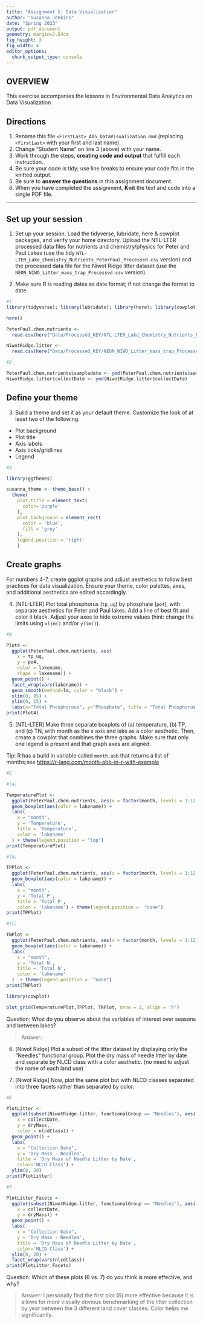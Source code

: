 ```yaml
---
title: "Assignment 5: Data Visualization"
author: "Susanna Jenkins"
date: "Spring 2023"
output: pdf_document
geometry: margin=2.54cm
fig_height: 3
fig_width: 4
editor_options: 
  chunk_output_type: console
---
```


## OVERVIEW

This exercise accompanies the lessons in Environmental Data Analytics on Data Visualization 

## Directions
1.  Rename this file `<FirstLast>_A05_DataVisualization.Rmd` (replacing `<FirstLast>` with your first and last name).
2. Change "Student Name" on line 3 (above) with your name.
3. Work through the steps, **creating code and output** that fulfill each instruction.
4. Be sure your code is tidy; use line breaks to ensure your code fits in the knitted output.
5. Be sure to **answer the questions** in this assignment document.
6. When you have completed the assignment, **Knit** the text and code into a single PDF file.

---

## Set up your session 

1. Set up your session. Load the tidyverse, lubridate, here & cowplot packages, and verify your home directory. Upload the NTL-LTER processed data files for nutrients and chemistry/physics for Peter and Paul Lakes (use the tidy `NTL-LTER_Lake_Chemistry_Nutrients_PeterPaul_Processed.csv` version) and the processed data file for the Niwot Ridge litter dataset (use the `NEON_NIWO_Litter_mass_trap_Processed.csv` version). 

2. Make sure R is reading dates as date format; if not change the format to date.

```r
#1 
library(tidyverse); library(lubridate); library(here); library(cowplot);

here()

PeterPaul.chem.nutrients <- 
  read.csv(here("Data/Processed_KEY/NTL-LTER_Lake_Chemistry_Nutrients_PeterPaul_Processed.csv"), stringsAsFactors = TRUE)

NiwotRidge.litter <- 
  read.csv(here("Data/Processed_KEY/NEON_NIWO_Litter_mass_trap_Processed.csv"), stringsAsFactors = TRUE)

#2 

PeterPaul.chem.nutrients$sampledate <- ymd(PeterPaul.chem.nutrients$sampledate)
NiwotRidge.litter$collectDate <- ymd(NiwotRidge.litter$collectDate)

```
## Define your theme
3. Build a theme and set it as your default theme. Customize the look of at least two of the following: 
 * Plot background
 * Plot title
 * Axis labels
 * Axis ticks/gridlines
 * Legend

```r
#3

library(ggthemes)

susanna_theme <- theme_base() + 
  theme(
    plot.title = element_text(
      color='purple'
    ),
    plot.background = element_rect(
      color = 'blue',
      fill = 'grey'
    ),
    legend.position = 'right'
    )

```

## Create graphs
For numbers 4-7, create ggplot graphs and adjust aesthetics to follow best practices for data visualization. Ensure your theme, color palettes, axes, and additional aesthetics are edited accordingly.

4. [NTL-LTER] Plot total phosphorus (`tp_ug`) by phosphate (`po4`), with separate aesthetics for Peter and Paul lakes. Add a line of best fit and color it black. Adjust your axes to hide extreme values (hint: change the limits using `xlim()` and/or `ylim()`).

```r
#4 

Plot4 <- 
  ggplot(PeterPaul.chem.nutrients, aes(
    x = tp_ug, 
    y = po4,
    color = lakename,
    shape = lakename)) + 
  geom_point() +
  facet_wrap(vars(lakename)) + 
  geom_smooth(method=lm, color = "black") +
  xlim(0, 85) +
  ylim(0, 15) +
  labs(x="Total Phosphorous", y="Phosphate", title = "Total Phosphorus by Phosphate in Peter + Paul Lakes", color = "Lake")
print(Plot4)

```


5. [NTL-LTER] Make three separate boxplots of (a) temperature, (b) TP, and (c) TN, with month as the x axis and lake as a color aesthetic. Then, create a cowplot that combines the three graphs. Make sure that only one legend is present and that graph axes are aligned. 

Tip: R has a build in variable called `month.abb` that returns a list of months;see <https://r-lang.com/month-abb-in-r-with-example>

```r
#5 

#(a)

TemperaturePlot <- 
  ggplot(PeterPaul.chem.nutrients, aes(x = factor(month, levels = 1:12, labels=month.abb), y = temperature_C)) +
  geom_boxplot(aes(color = lakename)) +
  labs(
    x = "month",
    y = 'Temperature',
    title = 'Temperature',
    color = 'lakename'
  ) + theme(legend.position = "top")
print(TemperaturePlot)

#(b)

TPPlot <-
  ggplot(PeterPaul.chem.nutrients, aes(x = factor(month, levels = 1:12, labels=month.abb), y = tp_ug)) +
  geom_boxplot(aes(color = lakename)) +
  labs(
    x = "month",
    y = 'Total P',
    title = 'Total P',
    color = 'lakename') + theme(legend.position =  "none")
print(TPPlot)

#(c)

TNPlot <-
  ggplot(PeterPaul.chem.nutrients, aes(x = factor(month, levels = 1:12, labels=month.abb), y = tn_ug)) +
  geom_boxplot(aes(color = lakename)) +
  labs(
    x = "month",
    y = 'Total N',
    title = 'Total N',
    color = 'lakename'
  )  + theme(legend.position =  "none")
print(TNPlot)

library(cowplot)

plot_grid(TemperaturePlot,TPPlot, TNPlot, nrow = 3, align = 'h')

```



Question: What do you observe about the variables of interest over seasons and between lakes? 

> Answer: 

6. [Niwot Ridge] Plot a subset of the litter dataset by displaying only the "Needles" functional group. Plot the dry mass of needle litter by date and separate by NLCD class with a color aesthetic. (no need to adjust the name of each land use)

7. [Niwot Ridge] Now, plot the same plot but with NLCD classes separated into three facets rather than separated by color. 

```r
#6

PlotLitter <- 
  ggplot(subset(NiwotRidge.litter, functionalGroup == "Needles"), aes(
    x = collectDate, 
    y = dryMass,
    color = nlcdClass)) + 
  geom_point() +
  labs(
    x = "Collection Date",
    y = 'Dry Mass - Needles',
    title = 'Dry Mass of Needle Litter by Date', 
    color='NLCD Class') +
  ylim(0, 20) 
print(PlotLitter)

#7

PlotLitter_Facets <- 
  ggplot(subset(NiwotRidge.litter, functionalGroup == "Needles"), aes(
    x = collectDate, 
    y = dryMass)) + 
  geom_point() +
  labs(
    x = "Collection Date",
    y = 'Dry Mass - Needles',
    title = 'Dry Mass of Needle Litter by Date', 
    color='NLCD Class') +
  ylim(0, 20) +
  facet_wrap(vars(nlcdClass))
print(PlotLitter_Facets)

```
Question: Which of these plots (6 vs. 7) do you think is more effective, and why? 

> Answer: I personally find the first plot (6) more effective because it is 
allows for more visually obvious benchmarking of the litter collection by year 
between the 3 different land cover classes. Color helps me significantly.